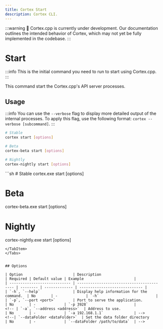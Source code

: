 ```yaml
---
title: Cortex Start
description: Cortex CLI.
---
```



:::warning
🚧 Cortex.cpp is currently under development. Our documentation outlines the intended behavior of Cortex, which may not yet be fully implemented in the codebase.
:::

# Start
:::info
This is the initial command you need to run to start using Cortex.cpp.
:::

This command start the Cortex.cpp's API server processes.

## Usage
:::info
You can use the `--verbose` flag to display more detailed output of the internal processes. To apply this flag, use the following format: `cortex --verbose [subcommand]`.
:::
<Tabs>
  <TabItem value="MacOs/Linux" label="MacOs/Linux">
  ```sh
  # Stable
  cortex start [options]

  # Beta
  cortex-beta start [options]

  # Nightly
  cortex-nightly start [options]
  ```
  </TabItem>
  <TabItem value="Windows" label="Windows">
  ```sh
  # Stable
  cortex.exe start [options]

  # Beta
  cortex-beta.exe start [options]

  # Nightly
  cortex-nightly.exe start [options]
  ```
  </TabItem>
</Tabs>


## Options

| Option                       | Description                               | Required | Default value | Example                       |
| ---------------------------- | ----------------------------------------- | -------- | ------------- | ----------------------------- |
| `-h`, `--help`               | Display help information for the command.  | No       | -             | `-h`                          |
| `-p`, `--port <port>`        | Port to serve the application.             | No       | -             | `-p 3928`                     |
<!-- | `-a`, `--address <address>`  | Address to use.                            | No       | -             | `-a 192.168.1.1`              | -->
<!--| `--dataFolder <dataFolder>`  | Set the data folder directory             | No       | -             | `--dataFolder /path/to/data`  | -->

